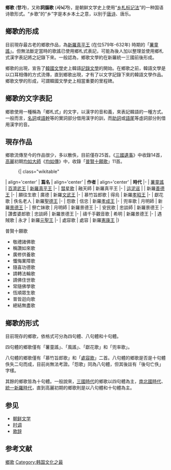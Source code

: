 '''鄉歌''' ('''향가''')，又称'''詞腦歌''' ('''사뇌가''')，是朝鲜文学史上使用“[[鄉札|乡札标记法]]”的一种国语诗歌形式。“乡歌”的“乡”字是本乡本土之意，以别于[[漢詩|唐诗]]、唐乐。{{r|通史|韦旭昇|page1=71-74|page2=21-22}}

== 鄉歌的形成 ==

目前現存最古老的鄉歌作品，為[[新羅|新羅]][[真平王|真平王]] (在位579年-632年) 時期的「[[薯童謠|薯童謠]]」。但無法斷定當時的歌謠已使用鄉札式表記，可能為後人加以整理並使用鄉札式漢字表記將之記錄下來。一般認為，鄉歌文學約在新羅統一三國前後形成。

鄉歌的出現，宣告了[[韓國文學|韓國文學]]史上韓語[[記錄文學|記錄文學]]的開始。在鄉歌之前，韓語文學是以口耳相傳的方式流傳，直到鄉歌出現，才有了以文字記錄下來的韓語文學作品。鄉歌文學的形成，可謂韓國文學史上相當重要的里程碑。

== 鄉歌的文字表記 ==

鄉歌使用一種稱為「鄉札式」的文字，以漢字的音和義，來表記韓語的一種方式。一般而言，[[名詞|名詞]]或[[語幹|語幹]]等的實詞部分借用漢字的訓，而[[助詞|助詞]]或[[語尾|語尾]]等虛詞部分則借用漢字的音。

== 現存作品 ==

鄉歌流傳至今的作品很少，多以散佚，目前僅存25首。《[[三國遺事|三國遺事]]》中收錄14首，[[高麗|高麗]]初期[[均如大師|均如大師]]《[[均如傳|均如傳]]》中，收錄「[[普賢十願歌|普賢十願歌]]」11首。

:{| class="wikitable" 
| align='center' | '''篇名'''
| align='center' | '''作者'''
| align='center' | '''時代'''
|-
| [[薯童謠|薯童謠]]
| [[百濟|百濟]][[百濟武王|武王]]
| [[新羅|新羅]][[真平王|真平王]]
|-
| [[彗星歌|彗星歌]]
| 融天師
| 新羅真平王
|-
| [[运泥谣|运泥谣]]
| 
| 新羅[[善德王|善德王]]
|-
| 願往生歌
| 廣德
| 新羅[[文武王|文武王]]
|- 
| 慕竹旨郎歌
| 得烏
| 新羅[[孝昭王|孝昭王]]
|-
| 獻花歌
| 佚名老人
| 新羅[[聖德王|聖德王]]
|-
| 怨歌
| 信忠
| 新羅[[孝成王|孝成王]]
|-
| 兜率歌
| 月明師
| 新羅[[景德王|景德王]]
|-
| 祭亡妹歌
| 月明師
| 新羅景德王
|-
| 安民歌
| 忠談師
| 新羅景德王
|-
| 讚耆婆郎歌
| 忠談師
| 新羅景德王
|-
| 禱千手觀音歌
| 希明
| 新羅景德王
|-
| 遇賊歌
| 永才
| 新羅[[元聖王|元聖王]]
|-
| 處容歌
| 處容
| 新羅[[憲康王|憲康王]]
|}

普賢十願歌
* 敬禮諸佛歌
* 稱讚如來歌
* 廣修供養歌
* 懺悔業障歌
* 隨喜功德歌
* 請轉法輪歌
* 請佛住世歌
* 常隨佛學歌
* 恆順眾生歌
* 普皆迴向歌
* 總結無盡歌

== 鄉歌的形式 ==

目前現存的鄉歌，依格式可分為四句體、八句體和十句體。

四句體的鄉歌僅有「薯童謠」、「風謠」、「獻花歌」和「兜率歌」。

八句體的鄉歌僅有「慕竹旨郎歌」和「[[處容歌|處容歌]]」二首。八句體的鄉歌是否是十句體佚失二句而成，目前尚無法考證。「怨歌」同為八句體，但其後註有「後句亡佚」字樣。

其餘的鄉歌皆為十句體。一般說來，[[三國_(朝鮮)|三國時代]]的鄉歌以四句體為主，[[南北國時代|南北國時代]]、[[新羅|統一新羅時代]]，直到高麗初期的鄉歌則是以八句體和十句體為主。

==参见==
*[[朝鲜文学|朝鲜文学]]
*[[時調_(朝鮮)|时调]]
*[[歌辞|歌辞]]

==参考文献==
{{Reflist|refs=
<ref name="通史">{{cite book |author=李岩|coauthors=徐建顺池水涌俞成云  |title=《朝鲜文学通史》|year=2010年9月 |publisher=社会科学文献出版社 |location=北京|ISBN=978-7-5097-1511-6}}</ref>
<ref name="韦旭昇">{{cite book |author=韦旭昇著 |coauthors= |title=《韩国文学史》|year=2008年7月 |publisher=北京大学出版社 |location=北京|ISBN=978-7-301-14042-0}}</ref>
}}

[[Category:鄉歌|]]
[[Category:韩国文化之最|Category:韩国文化之最]]